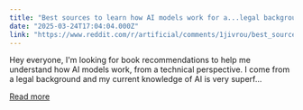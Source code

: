 ```yaml
---
title: "Best sources to learn how AI models work for a...legal background profile?"
date: "2025-03-24T17:04:04.000Z"
link: "https://www.reddit.com/r/artificial/comments/1jivrou/best_sources_to_learn_how_ai_models_work_for/"
---
```


Hey everyone,
 I'm looking for book recommendations to help me understand how AI models work, from a technical perspective. I come from a legal background and my current knowledge of AI is very superf...

[Read more](https://www.reddit.com/r/artificial/comments/1jivrou/best_sources_to_learn_how_ai_models_work_for/)
